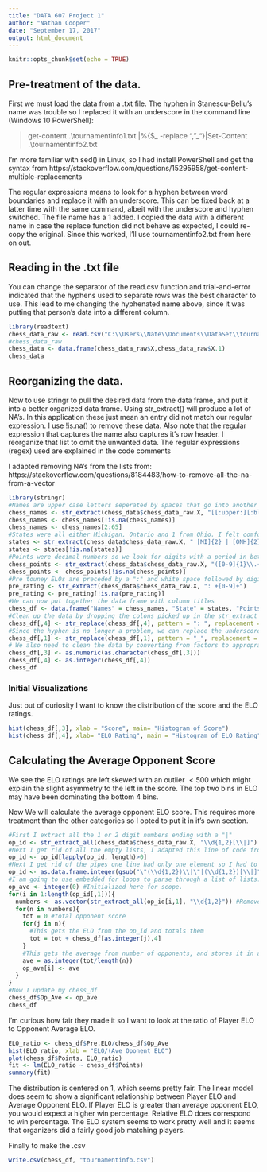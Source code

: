 ---
title: "DATA 607 Project 1"
author: "Nathan Cooper"
date: "September 17, 2017"
output: html_document
---

```{r setup, include=FALSE}
knitr::opts_chunk$set(echo = TRUE)
```
## Pre-treatment of the data.

First we must load the data from a .txt file. The hyphen in Stanescu-Bellu's name was trouble so I replaced it with an underscore in the command line (Windows 10 PowerShell):

>get-content .\\tournamentinfo1.txt |%{$_ -replace "\b-\b", "_"}|Set-Content .\\tournamentinfo2.txt

I'm more familiar with sed() in Linux, so I had install PowerShell and get the syntax from https://stackoverflow.com/questions/15295958/get-content-multiple-replacements

The regular expressions means to look for a hyphen between word boundaries and replace it with an underscore. This can be fixed back at a latter time with the same command, albeit with the underscore and hyphen switched. The file name has a 1 added. I copied the data with a different name in case the replace function did not behave as expected, I could re-copy the original. Since this worked, I'll use tournamentinfo2.txt from here on out.

## Reading in the .txt file

You can change the separator of the read.csv function and trial-and-error indicated that the hyphens used to separate rows was the best character to use. This lead to me changing the hyphenated name above, since it was putting that person's data into a different column.

```{r data_load, eval=TRUE}
library(readtext)
chess_data_raw <- read.csv("C:\\Users\\Nate\\Documents\\DataSet\\tournamentinfo2.txt", sep = "-")
#chess_data_raw
chess_data <- data.frame(chess_data_raw$X,chess_data_raw$X.1)
chess_data
```

## Reorganizing the data.

Now to use stringr to pull the desired data from the data frame, and put it into a better organized data frame. Using str_extract() will produce a lot of NA's. In this application these just mean an entry did not match our regular expression. I use !is.na() to remove these data. Also note that the regular expression that captures the name also captures it's row header. I reorganize that list to omit the unwanted data. The regular expressions (regex) used are explained in the code comments

I adapted removing NA's from the lists from: https://stackoverflow.com/questions/8184483/how-to-remove-all-the-na-from-a-vector

```{r stringr, eval=TRUE}
library(stringr)
#Names are upper case letters seperated by spaces that go into another upper case letter with a possible underscore.
chess_names <- str_extract(chess_data$chess_data_raw.X, "[[:upper:][:blank:]]{4,}[[:upper:]][_[:upper:]]+")
chess_names <- chess_names[!is.na(chess_names)]
chess_names <- chess_names[2:65]
#States were all either Michigan, Ontario and 1 from Ohio. I felt comfortable being more specific with these strings since I did not want to accidently match part of a name. The string is sourounded by whitespace which is alo reflected in the regex. 
states <- str_extract(chess_data$chess_data_raw.X, " [MI]{2} | [ONH]{2} ")
states <- states[!is.na(states)]
#Points were decimal numbers so we look for digits with a period in between.
chess_points <- str_extract(chess_data$chess_data_raw.X, "([0-9]{1}\\.{1}[0-9]{1})")
chess_points <- chess_points[!is.na(chess_points)]
#Pre touney ELOs are preceded by a ":" and white space followed by digits.
pre_rating <- str_extract(chess_data$chess_data_raw.X, ": +[0-9]+")
pre_rating <- pre_rating[!is.na(pre_rating)]
#We can now put together the data frame with column titles
chess_df <- data.frame("Names" = chess_names, "State" = states, "Points" = chess_points, "Pre-ELO" = pre_rating)
#Clean up the data by dropping the colons picked up in the str_extract
chess_df[,4] <- str_replace(chess_df[,4], pattern = ": ", replacement = "")
#Since the hyphen is no longer a problem, we can replace the underscore
chess_df[,1] <- str_replace(chess_df[,1], pattern = "_", replacement = "-")
# We also need to clean the data by converting from factors to appropraite data type, numeric for Score and Integer for ELO
chess_df[,3] <- as.numeric(as.character(chess_df[,3]))
chess_df[,4] <- as.integer(chess_df[,4])
chess_df
```


### Initial Visualizations 

Just out of curiosity I want to know the distribution of the score and the ELO ratings.

```{r hist, eval=TRUE}
hist(chess_df[,3], xlab = "Score", main= "Histogram of Score")
hist(chess_df[,4], xlab= "ELO Rating", main = "Histogram of ELO Rating")
```

## Calculating the Average Opponent Score

We see the ELO ratings are left skewed with an outlier $< 500$ which might explain the slight asymmetry to the left in the score. The top two bins in ELO may have been dominating the bottom 4 bins.

Now We will calculate the average opponent ELO score. This requires more treatment than the other categories so I opted to put it in it's own section.

```{r op-rate, eval=TRUE}
#First I extract all the 1 or 2 digit numbers ending with a "|"
op_id <- str_extract_all(chess_data$chess_data_raw.X, "\\d{1,2}[\\|]")
#Next I get rid of all the empty lists, I adapted this line of code from: https://stackoverflow.com/questions/19023446/remove-empty-elements-from-list-with-character0
op_id <- op_id[lapply(op_id, length)>0]
#Next I get rid of the pipes one line had only one element so I had to make an or statement for that case. Also when I saved op_id as an integer data frame it was set to chacater type instead of factor, which made the following code easier.
op_id <- as.data.frame.integer(gsub("\"(\\d{1,2})\\|\"|(\\d{1,2})[\\|]", "\\1 \\2" ,op_id))
#I am going to use embedded for loops to parse through a list of lists. Once I have the oponent ID, I'll reference chess_df to get thier ELO and add them up and divide by total number of oppenents. 
op_ave <- integer(0) #Initialized here for scope.
for(i in 1:length(op_id[,1])){
  numbers <- as.vector(str_extract_all(op_id[i,1], "\\d{1,2}")) #Removes spaces in the strings.
  for(n in numbers){
    tot = 0 #total opponent score
    for(j in n){
      #This gets the ELO from the op_id and totals them
      tot = tot + chess_df[as.integer(j),4]
    }
    #This gets the average from number of opponents, and stores it in a vector.
    ave = as.integer(tot/length(n))
    op_ave[i] <- ave
  }
}
#Now I update my chess_df
chess_df$Op_Ave <- op_ave
chess_df
```
I'm curious how fair they made it so I want to look at the ratio of Player ELO to Opponent Average ELO.

```{r viz2, eval=TRUE}

ELO_ratio <- chess_df$Pre.ELO/chess_df$Op_Ave
hist(ELO_ratio, xlab = "ELO/(Ave Oponent ELO")
plot(chess_df$Points, ELO_ratio)
fit <- lm(ELO_ratio ~ chess_df$Points)
summary(fit)
```
The distribution is centered on 1, which seems pretty fair.
The linear model does seem to show a significant relationship between Player ELO and Average Opponent ELO. If Player ELO is greater than average opponent ELO, you would expect a higher win percentage. Relative ELO does correspond to win percentage. The ELO system seems to work pretty well and it seems that organizers did a fairly good job matching players.

Finally to make the .csv

```{r csv, eval=TRUE}
write.csv(chess_df, "tournamentinfo.csv")
```